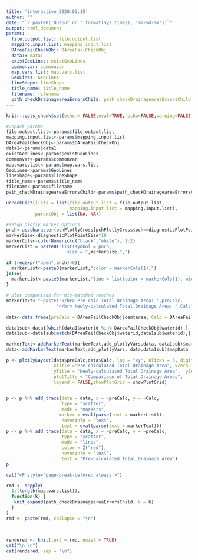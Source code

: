 ```yaml
---
title: 'interactive_2020.03.15'
author: ""
date: "`r paste0('Output on ',format(Sys.time(), '%m-%d-%Y'))`"
output: html_document
params:
  file.output.list: file.output.list
  mapping.input.list: mapping.input.list
  DAreaFailCheckObj: DAreaFailCheckObj 
  data1: data1                                     
  existGeoLines: existGeoLines
  commonvar: commonvar
  map.vars.list: map.vars.list
  GeoLines: GeoLines
  lineShape: lineShape
  title_name: title_name
  filename: filename
  path_checkDrainageareaErrorsChild: path_checkDrainageareaErrorsChild
---
```


```r
knitr::opts_chunk$set(echo = FALSE,eval=TRUE, echo=FALSE,warning=FALSE, message = FALSE)
```

```r
#unpack params
file.output.list<-params$file.output.list
mapping.input.list<-params$mapping.input.list
DAreaFailCheckObj<-params$DAreaFailCheckObj
data1<-params$data1
existGeoLines<-params$existGeoLines
commonvar<-params$commonvar
map.vars.list<-params$map.vars.list
GeoLines<-params$GeoLines
lineShape<-params$lineShape
title_name<-params$title_name
filename<-params$filename
path_checkDrainageareaErrorsChild<-params$path_checkDrainageareaErrorsChild

unPackList(lists = list(file.output.list = file.output.list,
                        mapping.input.list = mapping.input.list),
           parentObj = list(NA, NA)) 

#setup plotly marker options
pnch<-as.character(pchPlotlyCross[pchPlotlyCross$pch==diagnosticPlotPointStyle,]$plotly)
markerSize<-diagnosticPlotPointSize*10
markerCols<-colorNumeric(c("black","white"), 1:2)
markerList = paste0("list(symbol = pnch,
                       size = ",markerSize,",")

if (regexpr("open",pnch)>0){
  markerList<-paste0(markerList,"color = markerCols(1))")
}else{
  markerList<-paste0(markerList,"line = list(color = markerCols(1), width = 0.8),color = markerCols(1))")
}

# plot comparison for mis-matched reaches
markerText<-"~paste('</br> Pre-calc Total Drainage Area: ',preCalc,
                   '</br> Newly-calculated Total Drainage Area: ',Calc"
                   
data<-data.frame(preCalc = DAreaFailCheckObj$demtarea, Calc = DAreaFailCheckObj$demtarea_new)

data1sub<-data1[which(data1$waterid %in% DAreaFailCheckObj$waterid),]
data1sub<-data1sub[match(DAreaFailCheckObj$waterid,data1sub$waterid),]

markerText<-addMarkerText(markerText,add_plotlyVars,data, data1sub)$markerText
data<-addMarkerText(markerText,add_plotlyVars, data,data1sub)$mapData

p <- plotlyLayout(data$preCalc,data$Calc, log = "xy", nTicks = 5, digits = 0,
                  xTitle ="Pre-calculated Total Drainage Area", xZeroLine = TRUE,
                  yTitle = "Newly-calculated Total Drainage Area",  yZeroLine = TRUE,
                  plotTitle = "Comparison of Total Drainage Areas",
                  legend = FALSE,showPlotGrid = showPlotGrid)

  
p <- p %>% add_trace(data = data, x = ~preCalc, y = ~Calc, 
                     type = "scatter", 
                     mode = "markers",
                    marker = eval(parse(text = markerList)),
                     hoverinfo = 'text',
                     text = eval(parse(text = markerText)))
p <- p %>% add_trace(data = data, x = ~preCalc, y = ~preCalc, 
                     type = "scatter", 
                     mode = "lines",
                     color = I("red"),
                     hoverinfo = 'text',
                     text = "Pre-calculated Total Drainage Area")
p

```

```r
cat("<P style='page-break-before: always'>") 
```

```r

rmd <- sapply(
  1:(length(map.vars.list)),
  function(k) {
   knit_expand(path_checkDrainageareaErrorsChild, k = k)
  }
)
rmd <- paste(rmd, collapse = "\n")
        
              
```

```r
rendered <- knit(text = rmd, quiet = TRUE)
cat("\n \n")
cat(rendered, sep = "\n")
```
